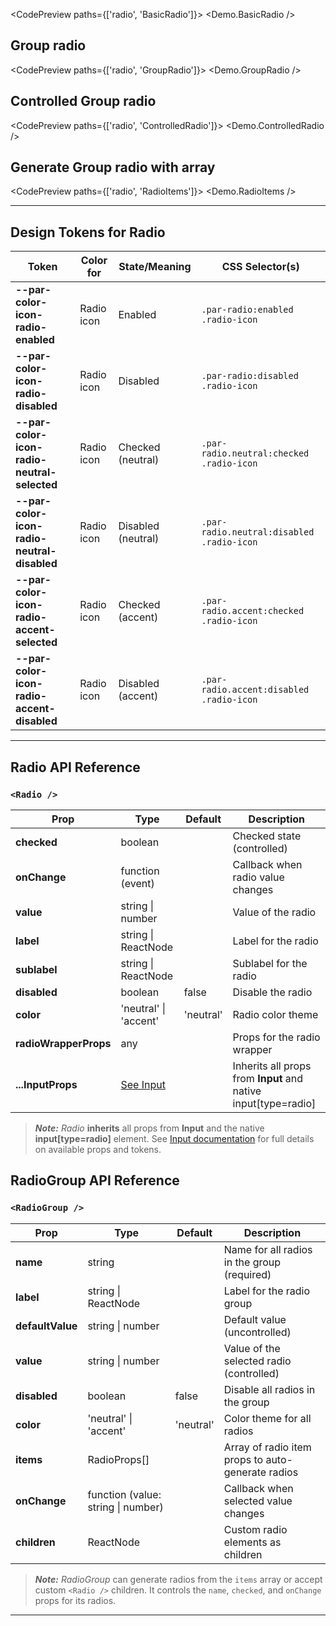 
<CodePreview paths={['radio', 'BasicRadio']}>
  <Demo.BasicRadio />
</CodePreview>

## Group radio

<CodePreview paths={['radio', 'GroupRadio']}>
  <Demo.GroupRadio />
</CodePreview>

## Controlled Group radio

<CodePreview paths={['radio', 'ControlledRadio']}>
  <Demo.ControlledRadio />
</CodePreview>

## Generate Group radio with array

<CodePreview paths={['radio', 'RadioItems']}>
  <Demo.RadioItems />
</CodePreview>

---

## Design Tokens for Radio

| **Token**                                   | **Color for** | **State/Meaning**  | **CSS Selector(s)**                       |
| ------------------------------------------- | ------------- | ------------------ | ----------------------------------------- |
| **--par-color-icon-radio-enabled**          | Radio icon    | Enabled            | `.par-radio:enabled .radio-icon`          |
| **--par-color-icon-radio-disabled**         | Radio icon    | Disabled           | `.par-radio:disabled .radio-icon`         |
| **--par-color-icon-radio-neutral-selected** | Radio icon    | Checked (neutral)  | `.par-radio.neutral:checked .radio-icon`  |
| **--par-color-icon-radio-neutral-disabled** | Radio icon    | Disabled (neutral) | `.par-radio.neutral:disabled .radio-icon` |
| **--par-color-icon-radio-accent-selected**  | Radio icon    | Checked (accent)   | `.par-radio.accent:checked .radio-icon`   |
| **--par-color-icon-radio-accent-disabled**  | Radio icon    | Disabled (accent)  | `.par-radio.accent:disabled .radio-icon`  |

---

## Radio API Reference

### `<Radio />`

| **Prop**              | **Type**                       | **Default** | **Description**                                                |
| --------------------- | ------------------------------ | ----------- | -------------------------------------------------------------- |
| **checked**           | boolean                        |             | Checked state (controlled)                                     |
| **onChange**          | function (event)               |             | Callback when radio value changes                              |
| **value**             | string \| number               |             | Value of the radio                                             |
| **label**             | string \| ReactNode            |             | Label for the radio                                            |
| **sublabel**          | string \| ReactNode            |             | Sublabel for the radio                                         |
| **disabled**          | boolean                        | false       | Disable the radio                                              |
| **color**             | 'neutral' \| 'accent'          | 'neutral'   | Radio color theme                                              |
| **radioWrapperProps** | any                            |             | Props for the radio wrapper                                    |
| **...InputProps**     | [See Input](../base-input/dev) |             | Inherits all props from **Input** and native input[type=radio] |

> **_Note:_** _Radio_ **inherits** all props from **Input** and the native **input[type=radio]** element. See [Input documentation](../base-input/dev) for full details on available props and tokens.

## RadioGroup API Reference

### `<RadioGroup />`

| **Prop**         | **Type**                           | **Default** | **Description**                                   |
| ---------------- | ---------------------------------- | ----------- | ------------------------------------------------- |
| **name**         | string                             |             | Name for all radios in the group (required)       |
| **label**        | string \| ReactNode                |             | Label for the radio group                         |
| **defaultValue** | string \| number                   |             | Default value (uncontrolled)                      |
| **value**        | string \| number                   |             | Value of the selected radio (controlled)          |
| **disabled**     | boolean                            | false       | Disable all radios in the group                   |
| **color**        | 'neutral' \| 'accent'              | 'neutral'   | Color theme for all radios                        |
| **items**        | RadioProps[]                       |             | Array of radio item props to auto-generate radios |
| **onChange**     | function (value: string \| number) |             | Callback when selected value changes              |
| **children**     | ReactNode                          |             | Custom radio elements as children                 |

> **_Note:_** _RadioGroup_ can generate radios from the `items` array or accept custom `<Radio />` children. It controls the `name`, `checked`, and `onChange` props for its radios.

---
